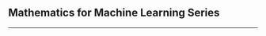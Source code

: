 <div class="series">

## Mathematics for Machine Learning Series

<ul>
  <PostAndDate
    date="2024-07-08"
    title="Algebra Fundamentals"
    url="/series/mathematics-for-machine-learning/algebra-fundamentals"
  />
  <PostAndDate
    date="2024-07-08"
    title="Calculus: Derivatives and Optimization"
    url="/series/mathematics-for-machine-learning/calculus-derivatives-and-optimization"
  />
</ul>

</div>

---
